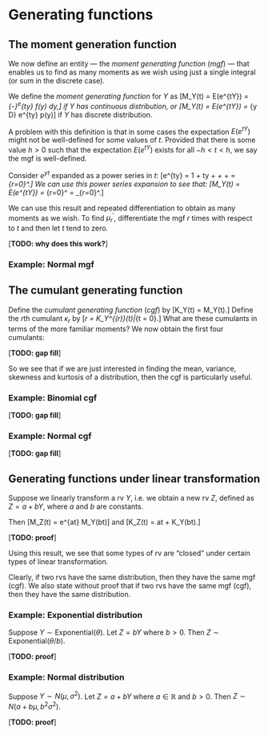 
# Generating functions

## The moment generation function

We now define an entity --- the *moment generating function* (*mgf*) ---
that enables us to find as many moments as we wish using just a single 
integral (or sum in the discrete case).



We define the *moment generating function* for $Y$ as 
\[M_Y(t) = E(e^{tY}) = \int_{-\infty}^\infty e^{ty} f(y) dy,\]
if $Y$ has continuous distribution, or
\[M_Y(t) = E(e^{tY}) = \sum_{y \in D} e^{ty} p(y)\]
if $Y$ has discrete distribution.

A problem with this definition is that in some cases the expectation $E(e^{tY})$
might not be well-defined
for some values of $t$. Provided that there is some value $h > 0$
such that the expectation $E(e^{tY})$ exists for all $-h < t < h$,
we say the mgf is well-defined.

Consider $e^{yt}$ expanded as a power series in $t$:
\[e^{ty} = 1 + ty + \frac{(ty)^2}{2!} + \frac{(ty)^3}{3!} + \ldots =
  \sum_{r=0}^\infty \frac{(ty)^r}{r!}.\]
We can use this power series expansion to see that:
\[M_Y(t) = E(e^{tY}) = \sum_{r=0}^\infty \frac{t^r E(Y^r)}{r!}
  =  \sum_{r=0}^\infty \frac{t^r \mu_r^\prime}{r!}.\]

We can use this result and repeated differentiation to obtain as many moments as
we wish.
To find $\mu_r^\prime$,
differentiate the mgf $r$ times with respect to $t$ and then let $t$
tend to zero. 

[**TODO: why does this work?**]

### Example: Normal mgf

## The cumulant generating function

Define the *cumulant generating function* (*cgf*) by
\[K_Y(t) = \log M_Y(t).\]
Define the $r$th cumulant $\kappa_r$ by
\[\kappa_r = K_Y^{(r)}(t)|_{t = 0}.\]
What are these cumulants in terms of the more familiar moments?
We now obtain the first four cumulants:

[**TODO: gap fill**]

So we see that if we are just interested in finding the mean, 
variance, skewness
and kurtosis of a distribution,
then the cgf is particularly useful.

### Example: Binomial cgf
[**TODO: gap fill**]


### Example: Normal cgf
[**TODO: gap fill**]

## Generating functions under linear transformation

Suppose we linearly transform a rv $Y$, i.e. we obtain a new rv $Z$,
defined as $Z = a + bY$, where $a$ and $b$ are constants.

Then
\[M_Z(t) = e^{at} M_Y(bt)\]
and
\[K_Z(t) = at + K_Y(bt).\]

[**TODO: proof**]

Using this result, we see that some types of rv are “closed” under certain types of
linear transformation.

Clearly, if two rvs have the same distribution, then they have the same mgf (cgf).
We also state without proof that if two rvs have the same mgf (cgf), then
they have the same distribution.

### Example: Exponential distribution

Suppose $Y \sim \text{Exponential}(\theta)$. Let $Z = bY$ where $b > 0$.
Then $Z \sim \text{Exponential}(\theta / b)$.

[**TODO: proof**]

### Example: Normal distribution 

Suppose $Y \sim N(\mu, \sigma^2)$. Let $Z = a + bY$ where $a \in \mathbb{R}$ and $b > 0$.
Then $Z \sim N(a + b \mu, b^2 \sigma^2)$.

[**TODO: proof**]
